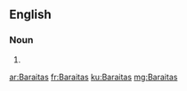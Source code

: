 ==English==

===Noun===
{{head|en|plural}}

# {{plural of|Baraita|lang=en}}

[[ar:Baraitas]]
[[fr:Baraitas]]
[[ku:Baraitas]]
[[mg:Baraitas]]